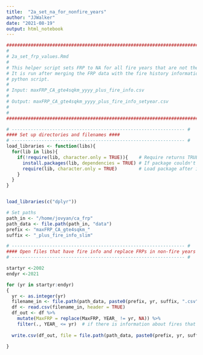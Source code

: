 ```yaml
---
title:  "2a_set_na_for_nonfire_years"
author: "JJWalker"
date: "2021-08-19"
output: html_notebook
---
```


```r

########################################################################### #
# 
# 2a_set_frp_values.Rmd
#
# This helper script sets FRP to NA for all fire years that are not the MODIS year.
# It is run after merging the FRP data with the fire history information via the 
# python script.
#
# Input: maxFRP_CA_gte4sqkm_yyyy_plus_fire_info.csv
# 
# Output: maxFRP_CA_gte4sqkm_yyyy_plus_fire_info_setyear.csv
# 
#
########################################################################### #
```

```r


# ---------------------------------------------------------------- #
#### Set up directories and filenames ####
# ---------------------------------------------------------------- #
load_libraries <- function(libs){
  for(lib in libs){
    if(!require(lib, character.only = TRUE)){    # Require returns TRUE if package loaded
      install.packages(lib, dependencies = TRUE) # If package couldn't load, re-install
      require(lib, character.only = TRUE)        # Load package after installing
    }
  }
}


load_libraries(c("dplyr"))

# Set paths
path_in <- "/home/jovyan/ca_frp"
path_data <- file.path(path_in, "data")
prefix <- "maxFRP_CA_gte4sqkm_"
suffix <- "_plus_fire_info_slim"


```


```r

# ---------------------------------------------------------------- #
#### Open files that have fire info and replace FRPs in non-fire years ####
# ---------------------------------------------------------------- #

startyr <-2002
endyr <-2021

for (yr in startyr:endyr)
{
  yr <- as.integer(yr)
  filename_in <- file.path(path_data, paste0(prefix, yr, suffix, ".csv"))
  df <- read.csv(filename_in, header = TRUE)
  df_out <- df %>% 
    mutate(MaxFRP = replace(MaxFRP, YEAR_ != yr, NA)) %>% 
    filter(., YEAR_ <= yr)  # if there is information about fires that occur AFTER the target date, delete 
  
  write.csv(df_out, file = file.path(path_data, paste0(prefix, yr, suffix, "_setyear.csv")))
  
}
```

